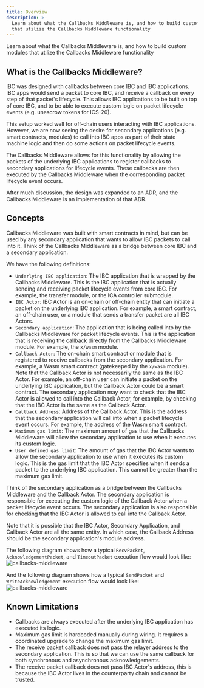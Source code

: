 ```yaml
---
title: Overview
description: >-
  Learn about what the Callbacks Middleware is, and how to build custom modules
  that utilize the Callbacks Middleware functionality
---
```


Learn about what the Callbacks Middleware is, and how to build custom modules that utilize the Callbacks Middleware functionality

## What is the Callbacks Middleware?

IBC was designed with callbacks between core IBC and IBC applications. IBC apps would send a packet to core IBC, and receive a callback on every step of that packet's lifecycle. This allows IBC applications to be built on top of core IBC, and to be able to execute custom logic on packet lifecycle events (e.g. unescrow tokens for ICS-20).

This setup worked well for off-chain users interacting with IBC applications. However, we are now seeing the desire for secondary applications (e.g. smart contracts, modules) to call into IBC apps as part of their state machine logic and then do some actions on packet lifecycle events.

The Callbacks Middleware allows for this functionality by allowing the packets of the underlying IBC applications to register callbacks to secondary applications for lifecycle events. These callbacks are then executed by the Callbacks Middleware when the corresponding packet lifecycle event occurs.

After much discussion, the design was expanded to an ADR, and the Callbacks Middleware is an implementation of that ADR.

## Concepts

Callbacks Middleware was built with smart contracts in mind, but can be used by any secondary application that wants to allow IBC packets to call into it. Think of the Callbacks Middleware as a bridge between core IBC and a secondary application.

We have the following definitions:

* `Underlying IBC application`: The IBC application that is wrapped by the Callbacks Middleware. This is the IBC application that is actually sending and receiving packet lifecycle events from core IBC. For example, the transfer module, or the ICA controller submodule.
* `IBC Actor`: IBC Actor is an on-chain or off-chain entity that can initiate a packet on the underlying IBC application. For example, a smart contract, an off-chain user, or a module that sends a transfer packet are all IBC Actors.
* `Secondary application`: The application that is being called into by the Callbacks Middleware for packet lifecycle events. This is the application that is receiving the callback directly from the Callbacks Middleware module. For example, the `x/wasm` module.
* `Callback Actor`: The on-chain smart contract or module that is registered to receive callbacks from the secondary application. For example, a Wasm smart contract (gatekeeped by the `x/wasm` module). Note that the Callback Actor is not necessarily the same as the IBC Actor. For example, an off-chain user can initiate a packet on the underlying IBC application, but the Callback Actor could be a smart contract. The secondary application may want to check that the IBC Actor is allowed to call into the Callback Actor, for example, by checking that the IBC Actor is the same as the Callback Actor.
* `Callback Address`: Address of the Callback Actor. This is the address that the secondary application will call into when a packet lifecycle event occurs. For example, the address of the Wasm smart contract.
* `Maximum gas limit`: The maximum amount of gas that the Callbacks Middleware will allow the secondary application to use when it executes its custom logic.
* `User defined gas limit`: The amount of gas that the IBC Actor wants to allow the secondary application to use when it executes its custom logic. This is the gas limit that the IBC Actor specifies when it sends a packet to the underlying IBC application. This cannot be greater than the maximum gas limit.

Think of the secondary application as a bridge between the Callbacks Middleware and the Callback Actor. The secondary application is responsible for executing the custom logic of the Callback Actor when a packet lifecycle event occurs. The secondary application is also responsible for checking that the IBC Actor is allowed to call into the Callback Actor.

Note that it is possible that the IBC Actor, Secondary Application, and Callback Actor are all the same entity. In which case, the Callback Address should be the secondary application's module address.

The following diagram shows how a typical `RecvPacket`, `AcknowledgementPacket`, and `TimeoutPacket` execution flow would look like:
![callbacks-middleware](/docs/ibc/images/middleware/callbacks/callbackflow.svg)

And the following diagram shows how a typical `SendPacket` and `WriteAcknowledgement` execution flow would look like:
![callbacks-middleware](/docs/ibc/images/middleware/callbacks/ics4-callbackflow.svg)

## Known Limitations

* Callbacks are always executed after the underlying IBC application has executed its logic.
* Maximum gas limit is hardcoded manually during wiring. It requires a coordinated upgrade to change the maximum gas limit.
* The receive packet callback does not pass the relayer address to the secondary application. This is so that we can use the same callback for both synchronous and asynchronous acknowledgements.
* The receive packet callback does not pass IBC Actor's address, this is because the IBC Actor lives in the counterparty chain and cannot be trusted.
